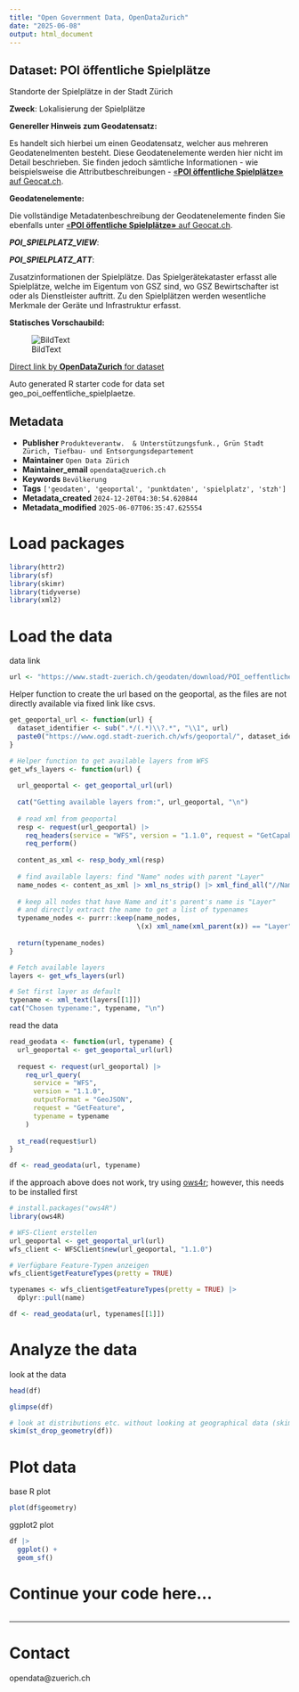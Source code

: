 ```yaml
---
title: "Open Government Data, OpenDataZurich"
date: "2025-06-08"
output: html_document
---
```


## Dataset: POI öffentliche Spielplätze

Standorte der Spielplätze in der Stadt Zürich

**Zweck**: Lokalisierung der Spielplätze

**Genereller Hinweis zum Geodatensatz:**

Es handelt sich hierbei um einen Geodatensatz, welcher aus mehreren Geodatenelmenten besteht. Diese Geodatenelemente werden hier nicht im Detail beschrieben. Sie finden jedoch sämtliche Informationen - wie beispielsweise die Attributbeschreibungen - [«**POI öffentliche Spielplätze»** auf Geocat.ch](https://www.geocat.ch/geonetwork/srv/ger/catalog.search#/metadata/f552c68f-c9e9-4cd7-b1fe-7a554defe7ab).
			   

**Geodatenelemente:**

Die vollständige Metadatenbeschreibung der Geodatenelemente finden Sie ebenfalls unter [«**POI öffentliche Spielplätze»** auf Geocat.ch](https://www.geocat.ch/geonetwork/srv/ger/md.viewer#/full_view/f552c68f-c9e9-4cd7-b1fe-7a554defe7ab).

***POI_SPIELPLATZ_VIEW***: 




***POI_SPIELPLATZ_ATT***: 

Zusatzinformationen der Spielplätze. Das Spielgerätekataster erfasst alle Spielplätze, welche im Eigentum von GSZ sind, wo GSZ Bewirtschafter ist oder als Dienstleister auftritt. Zu den Spielplätzen werden wesentliche Merkmale der Geräte und Infrastruktur erfasst.




**Statisches Vorschaubild:**

![BildText](https://www.gis.stadt-zuerich.ch/zueriplan_docs/geocat/f552c68f-c9e9-4cd7-b1fe-7a554defe7ab.png)



[Direct link by **OpenDataZurich** for dataset](https://data.stadt-zuerich.ch/dataset/geo_poi_oeffentliche_spielplaetze)

Auto generated R starter code for data set geo_poi_oeffentliche_spielplaetze.

## Metadata

- **Publisher** `Produkteverantw.  & Unterstützungsfunk., Grün Stadt Zürich, Tiefbau- und Entsorgungsdepartement`
- **Maintainer** `Open Data Zürich`
- **Maintainer_email** `opendata@zuerich.ch`
- **Keywords** `Bevölk­erung`
- **Tags** `['geodaten', 'geoportal', 'punktdaten', 'spielplatz', 'stzh']`
- **Metadata_created** `2024-12-20T04:30:54.620844`
- **Metadata_modified** `2025-06-07T06:35:47.625554`


# Load packages

```r
library(httr2)
library(sf)
library(skimr)
library(tidyverse)
library(xml2)
```

# Load the data

data link
```r
url <- "https://www.stadt-zuerich.ch/geodaten/download/POI_oeffentliche_Spielplaetze?format=geojson_link"
```


Helper function to create the url based on the geoportal, as the files are not directly available via fixed link like csvs.
```r
get_geoportal_url <- function(url) {
  dataset_identifier <- sub(".*/(.*)\\?.*", "\\1", url)
  paste0("https://www.ogd.stadt-zuerich.ch/wfs/geoportal/", dataset_identifier)
}
```

```r
# Helper function to get available layers from WFS
get_wfs_layers <- function(url) {
  
  url_geoportal <- get_geoportal_url(url)
  
  cat("Getting available layers from:", url_geoportal, "\n")
  
  # read xml from geoportal
  resp <- request(url_geoportal) |> 
    req_headers(service = "WFS", version = "1.1.0", request = "GetCapabilities") |> 
    req_perform()
  
  content_as_xml <- resp_body_xml(resp)
  
  # find available layers: find "Name" nodes with parent "Layer"
  name_nodes <- content_as_xml |> xml_ns_strip() |> xml_find_all("//Name")
  
  # keep all nodes that have Name and it's parent's name is "Layer"
  # and directly extract the name to get a list of typenames
  typename_nodes <- purrr::keep(name_nodes,
                                \(x) xml_name(xml_parent(x)) == "Layer")
  
  return(typename_nodes)
}

# Fetch available layers
layers <- get_wfs_layers(url)

# Set first layer as default
typename <- xml_text(layers[[1]])
cat("Chosen typename:", typename, "\n")
```

read the data
```r
read_geodata <- function(url, typename) {
  url_geoportal <- get_geoportal_url(url)
  
  request <- request(url_geoportal) |>
    req_url_query(
      service = "WFS",
      version = "1.1.0",
      outputFormat = "GeoJSON",
      request = "GetFeature",
      typename = typename
    )
  
  st_read(request$url)
}

df <- read_geodata(url, typename)
```

if the approach above does not work, try using [ows4r](https://eblondel.github.io/ows4R/); however, this needs to be installed first
```r
# install.packages("ows4R")
library(ows4R)

# WFS-Client erstellen
url_geoportal <- get_geoportal_url(url)
wfs_client <- WFSClient$new(url_geoportal, "1.1.0")

# Verfügbare Feature-Typen anzeigen
wfs_client$getFeatureTypes(pretty = TRUE)

typenames <- wfs_client$getFeatureTypes(pretty = TRUE) |> 
  dplyr::pull(name)

df <- read_geodata(url, typenames[[1]])
```

# Analyze the data

look at the data
```r
head(df)
```

```r
glimpse(df)
```

```r
# look at distributions etc. without looking at geographical data (skim cannot deal with geometries)
skim(st_drop_geometry(df))
```

# Plot data

base R plot
```r
plot(df$geometry)
```

ggplot2 plot
```r
df |>
  ggplot() +
  geom_sf()
```

# Continue your code here...

```r

```

------------------------------------------------------------------------

# Contact

opendata@zuerich.ch
